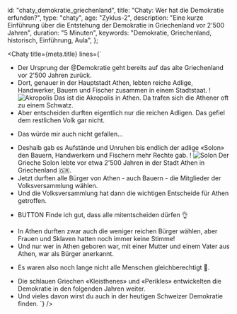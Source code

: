 
  id: "chaty_demokratie_griechenland",
  title: "Chaty: Wer hat die Demokratie erfunden?",
  type: "chaty",
  age: "Zyklus-2",
  description:
    "Eine kurze Einführung über die Entstehung der Demokratie in Griechenland vor 2'500 Jahren",
  duration: "5 Minuten",
  keywords: "Demokratie, Griechenland, historisch, Einführung, Aula",
};

<Chaty
  title={meta.title}
  lines={`
- Der Ursprung der @Demokratie geht bereits auf das alte Griechenland vor 2'500 Jahren zurück.
- Dort, genauer in der Hauptstadt Athen, lebten reiche Adlige, Handwerker, Bauern und Fischer zusammen in einem Stadtstaat.
! ![Akropolis](/content/akropolis.jpg)
  Das ist die Akropolis in Athen. Da trafen sich die Athener oft zu einem Schwatz.
- Aber entscheiden durften eigentlich nur die reichen Adligen. Das gefiel dem restlichen Volk gar nicht.
* Das würde mir auch nicht gefallen...
- Deshalb gab es Aufstände und Unruhen bis endlich der adlige «Solon» den Bauern, Handwerkern und Fischern mehr Rechte gab.
! ![Solon](/content/solon.jpg)
  Der Grieche Solon lebte vor etwa 2'500 Jahren in der Stadt Athen in Griechenland 🇬🇷.
- Jetzt durften alle Bürger von Athen - auch Bauern - die Mitglieder der Volksversammlung wählen.
- Und die Volksversammlung hat dann die wichtigen Entscheide für Athen getroffen.
* BUTTON Finde ich gut, dass alle mitentscheiden dürfen 👌
- In Athen durften zwar auch die weniger reichen Bürger wählen, aber Frauen und Sklaven hatten noch immer keine Stimme!
- Und nur wer in Athen geboren war, mit einer Mutter und einem Vater aus Athen, war als Bürger anerkannt.
* Es waren also noch lange nicht alle Menschen gleichberechtigt 🤨.
- Die schlauen Griechen «Kleisthenes» und «Perikles» entwickelten die Demokratie in den folgenden Jahren weiter.
- Und vieles davon wirst du auch in der heutigen Schweizer Demokratie finden.
`}
/>

